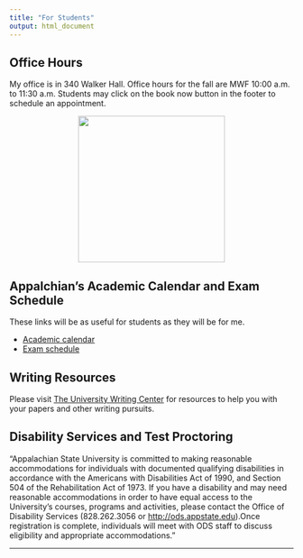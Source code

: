 ```yaml
---
title: "For Students"
output: html_document
---
```

## Office Hours

My office is in 340 Walker Hall. Office hours for the fall are MWF 10:00 a.m. to 11:30 a.m. Students may click on the book now button in the footer to schedule an appointment.

<center><img src="./images/walkerhall.jpg" caption="Walker Hall" width = 260></center>

## Appalchian's Academic Calendar and Exam Schedule

These links will be as useful for students as they will be for me. 

- [Academic calendar](https://registrar.appstate.edu/calendars-schedules/academic-calendar)
- [Exam schedule](https://registrar.appstate.edu/calendars-schedules/exam-schedule-0)

## Writing Resources

Please visit [The University Writing Center](http://writingcenter.appstate.edu/) for resources to help you with your papers and other writing pursuits.



## Disability Services and Test Proctoring


"Appalachian State University is committed to making reasonable accommodations for individuals with documented qualifying disabilities in accordance with the Americans with Disabilities Act of 1990, and Section 504 of the Rehabilitation Act of 1973. If you have a disability and may need reasonable accommodations in order to have equal access to the University's courses, programs and activities, please contact the Office of Disability Services (828.262.3056 or <http://ods.appstate.edu>).Once registration is complete, individuals will meet with ODS staff to discuss eligibility and appropriate accommodations."

* * *